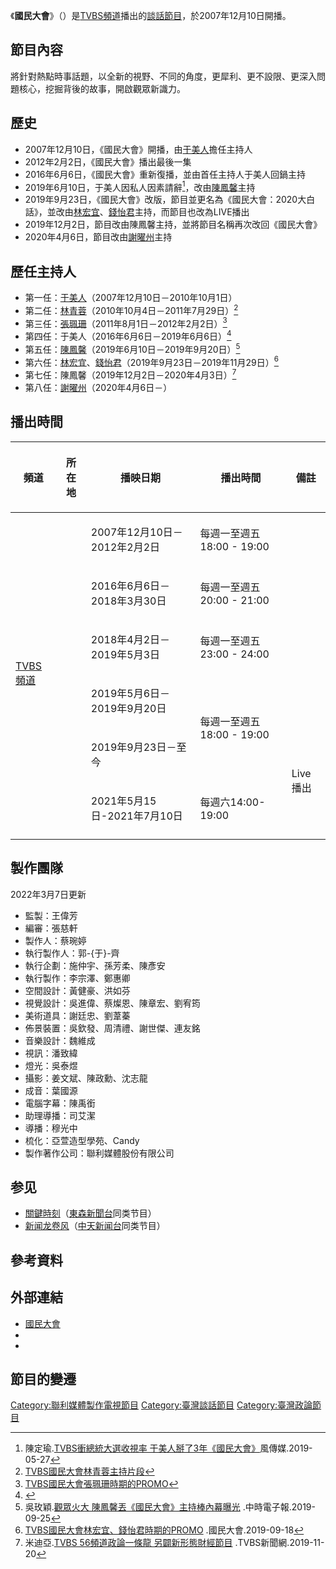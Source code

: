 {{About|在[[TVBS頻道|TVBS頻道]]播出的電視節目|[[中華民國|中華民國]]原有的國家最高權力機關|國民大會}}
{{In-progress tvshow}}
{{newsrelease|time=2016-06-07T05:48:07+00:00}}
{{電視節目資訊框
| 名稱     = 國民大會
| 原名     = Belle Show
| 圖片     = 
| 圖說     = 
| 分類     = [[談話節目|談話節目]]
| 主持     = 謝曜州
| 標語     = 
| 國家     = {{ROC-TW}}
| 語言     = [[中華民國國語|國語]]
| 字幕     = [[正體中文|正體中文]]
| 監製     = [[TVBS_(頻道)|TVBS]]
| 編審     = 
| 製作人   = 
| 導演     = 
| 導播     = 
| 每集長   = 約60分鐘（含[[廣告|廣告]]）
| 製作公司 = [[聯利媒體股份有限公司|聯利媒體股份有限公司]]
| 頻道     = [[TVBS_(頻道)|TVBS頻道]]
| 視訊制式 = 
| 播出國家 = {{TWN}} 
| 開始     = {{start date|2007|12|10}}－{{end date|2012|2|2}}<br>{{start date|2016|6|6}}
| 結束     = 至今
| 官方網站 = http://bellesshow.tvbs.com.tw/
}}

《'''國民大會'''》（{{lang-en|Belle Show}}）是[[TVBS_(頻道)|TVBS頻道]]播出的[[談話節目|談話節目]]，於2007年12月10日開播。

==節目內容==
將針對熱點時事話題，以全新的視野、不同的角度，更犀利、更不設限、更深入問題核心，挖掘背後的故事，開啟觀眾新識力。

== 歷史 ==
*2007年12月10日，《國民大會》開播，由[[于美人|于美人]]擔任主持人
*2012年2月2日，《國民大會》播出最後一集
*2016年6月6日，《國民大會》重新復播，並由首任主持人于美人回鍋主持
*2019年6月10日，于美人因私人因素請辭<ref>陳定瑜.[https://tw.news.yahoo.com/tvbs%E8%A1%9D%E7%B8%BD%E7%B5%B1%E5%A4%A7%E9%81%B8%E6%94%B6%E8%A6%96%E7%8E%87-%E4%BA%8E%E7%BE%8E%E4%BA%BA%E6%8E%B0%E4%BA%863%E5%B9%B4-%E5%9C%8B%E6%B0%91%E5%A4%A7%E6%9C%83-114732245.html TVBS衝總統大選收視率 于美人掰了3年《國民大會》]風傳媒.2019-05-27</ref>，改由[[陳鳳馨|陳鳳馨]]主持
*2019年9月23日，《國民大會》改版，節目並更名為《國民大會：2020大白話》，並改由[[林宏宜|林宏宜]]、[[錢怡君|錢怡君]]主持，而節目也改為LIVE播出
*2019年12月2日，節目改由陳鳳馨主持，並將節目名稱再次改回《國民大會》
*2020年4月6日，節目改由[[謝曜州|謝曜州]]主持

==歷任主持人==
*第一任：[[于美人|于美人]]（2007年12月10日－2010年10月1日）
*第二任：[[林青蓉|林青蓉]]（2010年10月4日－2011年7月29日）<ref>[https://www.youtube.com/watch?v=fE4ve18gqSs&list=PLE0724DC55CC542EA TVBS國民大會林青蓉主持片段]</ref>
*第三任：[[張珮珊|張珮珊]]（2011年8月1日－2012年2月2日）<ref>[https://www.youtube.com/watch?v=cQS55DhtixQ TVBS國民大會張珮珊時期的PROMO]</ref>
*第四任：于美人（2016年6月6日－2019年6月6日）<ref>{{Cite web |url=https://www.youtube.com/watch?v=kRt7Fs1LMlM |title=TVBS國民大會于美人時期的PROMO |access-date=2016-06-07 |archive-date=2020-02-23 |archive-url=https://web.archive.org/web/20200223040637/https://www.youtube.com/watch?v=kRt7Fs1LMlM&gl=US&hl=en |dead-url=no }}</ref>
*第五任：[[陳鳳馨|陳鳳馨]]（2019年6月10日－2019年9月20日）<ref>吳玫穎.[https://www.chinatimes.com/amp/realtimenews/20190925000046-260507 觀眾火大 陳鳳馨丟《國民大會》主持棒內幕曝光] {{Wayback|url=https://www.chinatimes.com/amp/realtimenews/20190925000046-260507 |date=20190927095307 }}.中時電子報.2019-09-25</ref>
*第六任：[[林宏宜|林宏宜]]、[[錢怡君|錢怡君]]（2019年9月23日－2019年11月29日）<ref>[https://www.youtube.com/watch?v=IPovOJHTeQg TVBS國民大會林宏宜、錢怡君時期的PROMO] {{Wayback|url=https://www.youtube.com/watch?v=IPovOJHTeQg |date=20200224045616 }}.國民大會.2019-09-18</ref>
*第七任：陳鳳馨（2019年12月2日－2020年4月3日）<ref>米迪亞.[https://news.tvbs.com.tw/politics/1237338 TVBS 56頻道政論一條龍 另闢新形態財經節目] {{Wayback|url=https://news.tvbs.com.tw/politics/1237338 |date=20211030125721 }}.TVBS新聞網.2019-11-20</ref>
*第八任：[[謝曜州|謝曜州]]（2020年4月6日－）

==播出時間==
{| class="wikitable" style="text-align:center"
|- 
!頻道||所在地||播映日期||播出時間||備註
|-
|rowspan=6|[[TVBS_(頻道)|TVBS頻道]]||rowspan=6|{{TWN}}||2007年12月10日－2012年2月2日||每週一至週五 18:00 - 19:00||
|-
|2016年6月6日－2018年3月30日||每週一至週五 20:00 - 21:00||
|-
|2018年4月2日－2019年5月3日||每週一至週五 23:00 - 24:00||
|-
|2019年5月6日－2019年9月20日||rowspan=2|每週一至週五 18:00 - 19:00||
|-
|2019年9月23日－至今||rowspan=2|Live播出
|-
|2021年5月15日-2021年7月10日||每週六14:00-19:00
|-
|}

==製作團隊==
2022年3月7日更新
*監製：王偉芳
*編審：張慈軒
*製作人：蔡琬婷
*執行製作人：郭-{于}-齊
*執行企劃：施仲宇、孫芳柔、陳彥安
*執行製作：李宗澤、鄭惠卿
*空間設計：黃健豪、洪如芬
*視覺設計：吳進偉、蔡燦恩、陳章宏、劉宥筠
*美術道具：謝廷忠、劉葦蓁
*佈景裝置：吳欽發、周清禮、謝世傑、連友銘
*音樂設計：魏維成
*視訊：潘致緯
*燈光：吳泰煜
*攝影：姜文斌、陳政勳、沈志龍
*成音：葉國源
*電腦字幕：陳禹銜
*助理導播：司艾潔
*導播：穆光中
*梳化：亞萱造型學苑、Candy
*製作著作公司：聯利媒體股份有限公司

== 参见 ==
*[[關鍵時刻|關鍵時刻]]（[[東森新聞台|東森新聞台]]同类节目）
*[[新闻龙卷风|新闻龙卷风]]（[[中天新闻台|中天新闻台]]同类节目）

==參考資料==
{{reflist}}

==外部連結==
* [http://bellesshow.tvbs.com.tw/ 國民大會]{{Wayback|url=http://bellesshow.tvbs.com.tw/ |date=20201023085153 }}
*{{facebook|tvbsbelleshow|TVBS國民大會}}
*{{youtube|channel=UC1WBRpr2G-NQvm_-jv-i6gg/|TVBS國民大會}}

==節目的變遷==
{{電視節目的變遷
|電視台    = {{TWN}} [[TVBS_(頻道)|TVBS頻道]]
|播放檔次  = 每週一至週五 18:00 - 19:00
|節目名稱  = TVBS國民大會<br />（2007年12月10日－2012年2月2日）
|上一節目  = TVBS新聞晚餐
|下一節目  = [[TVBS哈新聞|TVBS哈新聞]]
|2播放檔次 = 每週一至週五 20:00 - 21:00
|2節目名稱 = TVBS國民大會<br />（2016年6月6日－2018年3月30日）
|2上一節目 = [[Focus全球新聞|Focus全球新聞]]<br>（20:00 - 20:30）<hr>[[少康戰情室|少康戰情室]]<br>（20:30 - 21:00）
|2下一節目 = [[少康戰情室|少康戰情室]]<br />（20:00 - 22:00）<br />（2018年4月2日－至今）
|3播放檔次 = 每週一至週五 18:00 - 19:00
|3節目名稱 = TVBS國民大會<br />（2018年4月2日－2019年9月20日）<hr>國民大會：2020大白話<br />（2019年9月23日－2019年11月29日）<hr>國民大會<br />（2019年12月2日－）
|3上一節目 = [[小燕有約_(TVBS)|小燕有約]]（重播）<br />（2017年3月6日－2018年3月30日）
|3下一節目 = 
|4播放檔次 = 每週六 14:00 - 19:00
|4節目名稱 = 國民大會 (特報)<br />（2021年5月15日－2021年7月10日）
|4上一節目 =
|4下一節目 = [[新聞大白話|新聞大白話]](特報)<br />（2021年7月17日－至今）
|-
}}

[[Category:聯利媒體製作電視節目|Category:聯利媒體製作電視節目]]
[[Category:臺灣談話節目|Category:臺灣談話節目]]
[[Category:臺灣政論節目|Category:臺灣政論節目]]